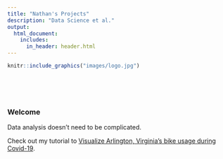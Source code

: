 ```yaml
---
title: "Nathan's Projects"
description: "Data Science et al."
output:
  html_document: 
    includes:
      in_header: header.html
---
```


<style type="text/css">
.title {
  display: none;
}

#getting-started img {
  margin-right: 10px;
}

</style>

<div class="row">
<div class="col-sm-6">

```r
knitr::include_graphics("images/logo.jpg")
```

</div>
<div class="col-sm-6"  style="padding-top: 50px;">

### Welcome

Data analysis doesn't need to be complicated. 

Check out my tutorial to [Visualize Arlington, Virginia's bike usage during Covid-19](https://nathansprojects.com/part_1_the_plan.html).

</div>
</div>
